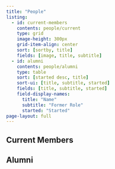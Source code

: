 ```yaml
---
title: "People"
listing:
  - id: current-members
    contents: people/current
    type: grid
    image-height: 300px
    grid-item-align: center
    sort: [sortby, title]
    fields: [image, title, subtitle]
  - id: alumni
    contents: people/alumni
    type: table
    sort: [started desc, title]
    sort-ui: [title, subtitle, started]
    fields: [title, subtitle, started]
    field-display-names:
      title: "Name"
      subtitle: "Former Role"
      started: "Started"
page-layout: full
---
```


## Current Members
:::{#current-members}
:::

## Alumni
:::{#alumni}
:::
